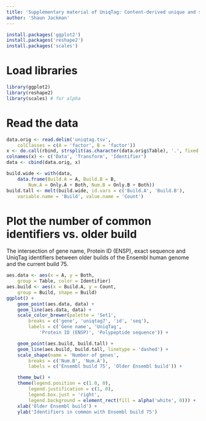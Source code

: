 ```yaml
---
title: 'Supplementary material of UniqTag: Content-derived unique and stable identifiers for gene annotation'
author: 'Shaun Jackman'
---
```


```r
install.packages('ggplot2')
install.packages('reshape2')
install.packages('scales')
```

# Load libraries
```r
library(ggplot2)
library(reshape2)
library(scales) # for alpha
```

# Read the data
```r
data.orig <- read.delim('uniqtag.tsv',
	colClasses = c(A = 'factor', B = 'factor'))
x <- do.call(rbind, strsplit(as.character(data.orig$Table), '.', fixed = TRUE))
colnames(x) <- c('Data', 'Transform', 'Identifier')
data <- cbind(data.orig, x)

build.wide <- with(data,
	data.frame(Build.A = A, Build.B = B,
		Num.A = Only.A + Both, Num.B = Only.B + Both))
build.tall <- melt(build.wide, id.vars = c('Build.A', 'Build.B'),
	variable.name = 'Build', value.name = 'Count')
```

# Plot the number of common identifiers vs. older build
The intersection of gene name, Protein ID (ENSP), exact sequence and UniqTag identifiers between older builds of the Ensembl human genome and the current build 75.
```r
aes.data <- aes(x = A, y = Both,
	group = Table, color = Identifier)
aes.build <- aes(x = Build.A, y = Count,
	group = Build, shape = Build)
ggplot() +
	geom_point(aes.data, data) +
	geom_line(aes.data, data) +
	scale_color_brewer(palette = 'Set1',
		breaks = c('gene', 'uniqtag7', 'id', 'seq'),
		labels = c('Gene name', 'UniqTag',
			'Protein ID (ENSP)', 'Polypeptide sequence')) +

	geom_point(aes.build, build.tall) +
	geom_line(aes.build, build.tall, linetype = 'dashed') +
	scale_shape(name = 'Number of genes',
		breaks = c('Num.B', 'Num.A'),
		labels = c('Ensembl build 75', 'Older Ensembl build')) +

	theme_bw() +
	theme(legend.position = c(1.0, 0),
		legend.justification = c(1, 0),
		legend.box.just = 'right',
		legend.background = element_rect(fill = alpha('white', 0))) +
	xlab('Older Ensembl build') +
	ylab('Identifiers in common with Ensembl build 75')
```

